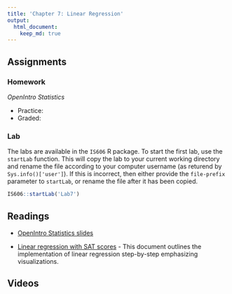 ```yaml
---
title: 'Chapter 7: Linear Regression'
output:
  html_document:
    keep_md: true
---
```


## Assignments

### Homework

*OpenIntro Statistics*

* Practice:
* Graded:

### Lab

The labs are available in the `IS606` R package. To start the first lab, use the `startLab` function. This will copy the lab to your current working directory and rename the file according to your computer username (as returend by `Sys.info()['user']`). If this is incorrect, then either provide the `file-prefix` parameter to `startLab`, or rename the file after it has been copied.

```r
IS606::startLab('Lab7')
```


## Readings

* [OpenIntro Statistics slides](https://github.com/jbryer/IS606Fall2015/raw/master/Slides/OpenIntro/os2_slides_07.pdf)

* [Linear regression with SAT scores](https://htmlpreview.github.io/?https://github.com/jbryer/IS606Fall2015/blob/master/Pages/Linear_Regression_SAT.html) - This document outlines the implementation of linear regression step-by-step emphasizing visualizations.


## Videos


